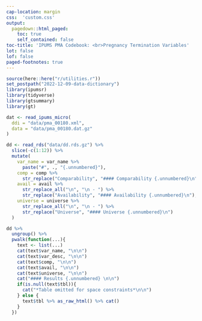 ```yaml
---
cap-location: margin
css:  'custom.css'
output:
  pagedown::html_paged: 
    toc: true
    self_contained: false
toc-title: 'IPUMS PMA Codebook: <br>Pregnancy Termination Variables'
lot: false
lof: false
paged-footnotes: true
---
```


```r
source(here::here("r/utilities.r"))
set_postpath("2022-12-09-data-dictionary")
library(ipumsr)
library(tidyverse)
library(gtsummary)
library(gt)

dat <- read_ipums_micro(
  ddi = "data/pma_00180.xml",
  data = "data/pma_00180.dat.gz"
)
```


```r
dd <- read_rds("data/dd.rds.gz") %>% 
  slice(-c(1:12)) %>% 
  mutate(
    var_name = var_name %>% 
      paste("#", ., "{.unnumbered}"),
    comp = comp %>% 
      str_replace("Comparability", "#### Comparability {.unnumbered}\n"),
    avail = avail %>% 
      str_replace_all("\n", "\n - ") %>% 
      str_replace("Availability", "#### Availability {.unnumbered}\n"),
    universe = universe %>% 
      str_replace_all("\n", "\n - ") %>% 
      str_replace("Universe", "#### Universe {.unnumbered}\n")
  )

dd %>% 
  ungroup() %>% 
  pwalk(function(...){
    text <- list(...)
    cat(text$var_name, "\n\n")
    cat(text$var_desc, "\n\n")
    cat(text$comp, "\n\n")
    cat(text$avail, "\n\n")
    cat(text$universe, "\n\n")
    cat("#### Results {.unnumbered} \n\n")
    if(is.null(text$tbl)){
      cat("*Table omitted for space constraints*\n\n")
    } else {
      text$tbl %>% as_raw_html() %>% cat()
    }
  })

```

